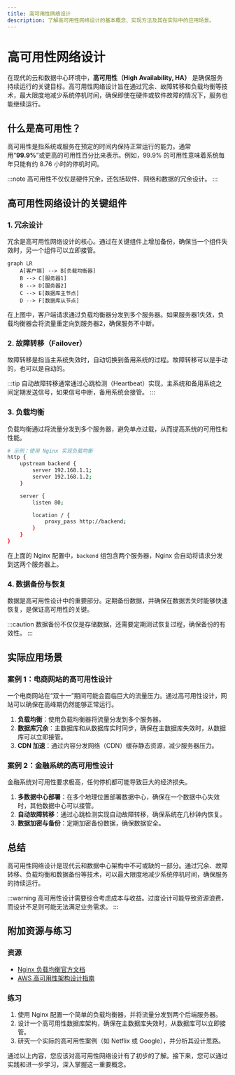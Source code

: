 ```yaml
---
title: 高可用性网络设计
description: 了解高可用性网络设计的基本概念、实现方法及其在实际中的应用场景。
---
```


# 高可用性网络设计

在现代的云和数据中心环境中，**高可用性（High Availability, HA）** 是确保服务持续运行的关键目标。高可用性网络设计旨在通过冗余、故障转移和负载均衡等技术，最大限度地减少系统停机时间，确保即使在硬件或软件故障的情况下，服务也能继续运行。

## 什么是高可用性？

高可用性是指系统或服务在预定的时间内保持正常运行的能力。通常用“**99.9%**”或更高的可用性百分比来表示。例如，99.9% 的可用性意味着系统每年只能有约 8.76 小时的停机时间。

:::note
高可用性不仅仅是硬件冗余，还包括软件、网络和数据的冗余设计。
:::

## 高可用性网络设计的关键组件

### 1. 冗余设计
冗余是高可用性网络设计的核心。通过在关键组件上增加备份，确保当一个组件失效时，另一个组件可以立即接管。

```mermaid
graph LR
    A[客户端] --> B[负载均衡器]
    B --> C[服务器1]
    B --> D[服务器2]
    C --> E[数据库主节点]
    D --> F[数据库从节点]
```

在上图中，客户端请求通过负载均衡器分发到多个服务器。如果服务器1失效，负载均衡器会将流量重定向到服务器2，确保服务不中断。

### 2. 故障转移（Failover）
故障转移是指当主系统失效时，自动切换到备用系统的过程。故障转移可以是手动的，也可以是自动的。

:::tip
自动故障转移通常通过心跳检测（Heartbeat）实现，主系统和备用系统之间定期发送信号，如果信号中断，备用系统会接管。
:::

### 3. 负载均衡
负载均衡通过将流量分发到多个服务器，避免单点过载，从而提高系统的可用性和性能。

```bash
# 示例：使用 Nginx 实现负载均衡
http {
    upstream backend {
        server 192.168.1.1;
        server 192.168.1.2;
    }

    server {
        listen 80;

        location / {
            proxy_pass http://backend;
        }
    }
}
```

在上面的 Nginx 配置中，`backend` 组包含两个服务器，Nginx 会自动将请求分发到这两个服务器上。

### 4. 数据备份与恢复
数据是高可用性设计中的重要部分。定期备份数据，并确保在数据丢失时能够快速恢复，是保证高可用性的关键。

:::caution
数据备份不仅仅是存储数据，还需要定期测试恢复过程，确保备份的有效性。
:::

## 实际应用场景

### 案例 1：电商网站的高可用性设计
一个电商网站在“双十一”期间可能会面临巨大的流量压力。通过高可用性设计，网站可以确保在高峰期仍然能够正常运行。

1. **负载均衡**：使用负载均衡器将流量分发到多个服务器。
2. **数据库冗余**：主数据库和从数据库实时同步，确保在主数据库失效时，从数据库可以立即接管。
3. **CDN 加速**：通过内容分发网络（CDN）缓存静态资源，减少服务器压力。

### 案例 2：金融系统的高可用性设计
金融系统对可用性要求极高，任何停机都可能导致巨大的经济损失。

1. **多数据中心部署**：在多个地理位置部署数据中心，确保在一个数据中心失效时，其他数据中心可以接管。
2. **自动故障转移**：通过心跳检测实现自动故障转移，确保系统在几秒钟内恢复。
3. **数据加密与备份**：定期加密备份数据，确保数据安全。

## 总结

高可用性网络设计是现代云和数据中心架构中不可或缺的一部分。通过冗余、故障转移、负载均衡和数据备份等技术，可以最大限度地减少系统停机时间，确保服务的持续运行。

:::warning
高可用性设计需要综合考虑成本与收益。过度设计可能导致资源浪费，而设计不足则可能无法满足业务需求。
:::

## 附加资源与练习

### 资源
- [Nginx 负载均衡官方文档](https://nginx.org/en/docs/http/load_balancing.html)
- [AWS 高可用性架构设计指南](https://aws.amazon.com/architecture/high-availability/)

### 练习
1. 使用 Nginx 配置一个简单的负载均衡器，并将流量分发到两个后端服务器。
2. 设计一个高可用性数据库架构，确保在主数据库失效时，从数据库可以立即接管。
3. 研究一个实际的高可用性案例（如 Netflix 或 Google），并分析其设计思路。

通过以上内容，您应该对高可用性网络设计有了初步的了解。接下来，您可以通过实践和进一步学习，深入掌握这一重要概念。